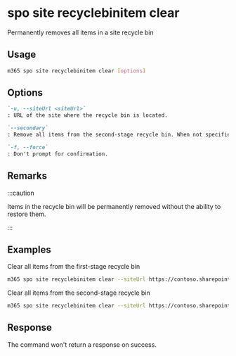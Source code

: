 
# spo site recyclebinitem clear

Permanently removes all items in a site recycle bin

## Usage

```sh
m365 spo site recyclebinitem clear [options]
```

## Options

```md definition-list
`-u, --siteUrl <siteUrl>`
: URL of the site where the recycle bin is located.

`--secondary`
: Remove all items from the second-stage recycle bin. When not specified, items from the first-stage recycle bin will be cleared.

`-f, --force`
: Don't prompt for confirmation.
```

<Global />

## Remarks

:::caution

Items in the recycle bin will be permanently removed without the ability to restore them.

:::

## Examples

Clear all items from the first-stage recycle bin

```sh
m365 spo site recyclebinitem clear --siteUrl https://contoso.sharepoint.com/sites/sales
```

Clear all items from the second-stage recycle bin

```sh
m365 spo site recyclebinitem clear --siteUrl https://contoso.sharepoint.com/sites/sales --secondary
```

## Response

The command won't return a response on success.
